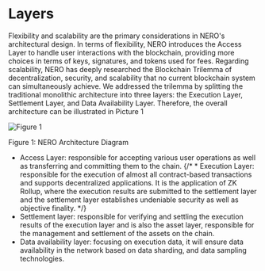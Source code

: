 
# Layers

Flexibility and scalability are the primary considerations in NERO's architectural design. In terms of flexibility, NERO introduces the Access Layer to handle user interactions with the blockchain, providing more choices in terms of keys, signatures, and tokens used for fees. Regarding scalability, NERO has deeply researched the Blockchain Trilemma of decentralization, security, and scalability that no current blockchain system can simultaneously achieve. We addressed the trilemma by splitting the traditional monolithic architecture into three layers: the Execution Layer, Settlement Layer, and Data Availability Layer. Therefore, the overall architecture can be illustrated in Picture 1

<div style={{ height: '2rem' }} />
<div style={{ textAlign: 'center' }}>
  <img src="/assets/learn/figure1.png" alt="Figure 1" />
  <p style={{ fontStyle: 'italic' }}>Figure 1: NERO Architecture Diagram</p>
</div>

* Access Layer: responsible for accepting various user operations as well as transferring and committing them to the chain.
{/* * Execution Layer: responsible for the execution of almost all contract-based transactions and supports decentralized applications. It is the application of ZK Rollup, where the execution results are submitted to the settlement layer and the settlement layer establishes undeniable security as well as objective finality. */}
* Settlement layer: responsible for verifying and settling the execution results of the execution layer and is also the asset layer, responsible for the management and settlement of the assets on the chain.
* Data availability layer: focusing on execution data, it will ensure data availability in the network based on data sharding, and data sampling technologies.

<PageFeedback path="/en/core-concepts/architecture/architecture" />
